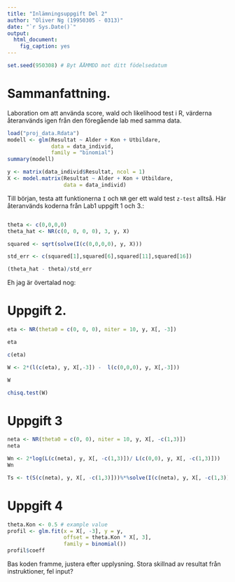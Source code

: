 ---
title: "Inlämningsuppgift Del 2"
author: "Oliver Ng (19950305 - 0313)"
date: "`r Sys.Date()`"
output: 
  html_document:
    fig_caption: yes
---

```{r}
set.seed(950308) # Byt ÅÅMMDD mot ditt födelsedatum
```

# Sammanfattning.

Laboration om att använda score, wald och likelihood test i R, värderna återanvänds igen från den föregående lab med samma data.

```{r}
load("proj_data.Rdata")
modell <- glm(Resultat ~ Alder + Kon + Utbildare, 
              data = data_individ,
              family = "binomial")
summary(modell)

y <- matrix(data_individ$Resultat, ncol = 1)
X <- model.matrix(Resultat ~ Alder + Kon + Utbildare, 
                  data = data_individ)
```

Till början, testa att funktionerna ```I``` och ```NR``` ger ett wald test ```z-test``` alltså. Här återanvänds koderna från Lab1 uppgift 1 och 3.:

```{r, code = readLines("funktioner.R")}
```

```{r}
theta <- c(0,0,0,0)
theta_hat <- NR(c(0, 0, 0, 0), 3, y, X)

squared <- sqrt(solve(I(c(0,0,0,0), y, X)))

std_err <- c(squared[1],squared[6],squared[11],squared[16])

(theta_hat - theta)/std_err
```

Eh jag är övertalad nog:

# Uppgift 2.

```{r}
eta <- NR(theta0 = c(0, 0, 0), niter = 10, y, X[, -3])

eta

c(eta)

W <- 2*(l(c(eta), y, X[,-3]) -  l(c(0,0,0), y, X[,-3]))

W

chisq.test(W)
```

# Uppgift 3

``` {r}
neta <- NR(theta0 = c(0, 0), niter = 10, y, X[, -c(1,3)])
neta

Wn <- 2*log(L(c(neta), y, X[, -c(1,3)])/ L(c(0,0), y, X[, -c(1,3)]))
Wn

Ts <- t(S(c(neta), y, X[, -c(1,3)]))%*%solve(I(c(neta), y, X[, -c(1,3)]))%*%S(c(neta), y, X[, -c(1,3)])
```

# Uppgift 4

```{r}
theta.Kon <- 0.5 # example value
profil <- glm.fit(x = X[, -3], y = y,
                  offset = theta.Kon * X[, 3],
                  family = binomial())
profil$coeff
```

Bas koden framme, justera efter upplysning. Stora skillnad av resultat från instruktioner, fel input?